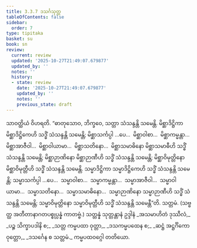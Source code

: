 ```yaml
---
title: 3.3.7 ဒသင်္ဂသုတ္တ
tableOfContents: false
sidebar:
  order: 7
type: tipitaka
basket: su
book: sn
review:
  current: review
  updated: '2025-10-27T21:49:07.679877'
  updated_by: ''
  notes: ''
  history:
  - state: review
    date: '2025-10-27T21:49:07.679877'
    updated_by: ''
    notes: ''
    previous_state: draft
---
```



<ReviewStatus review={frontmatter.review} showDetails={true} />

<HypothesisAnnotation frontmatter={frontmatter} />

<DynamicBreadcrumb />

<Division number="113" book="sn" e="ch" v="18" p="297">

<Paragraph number="780" book="sn">
သာဝတ္ထိယံ ဝိဟရတိ. “ဓာတုသောဝ, ဘိက္ခဝေ, သတ္တာ သံသန္ဒန္တိ သမေန္တိ. မိစ္ဆာဒိဋ္ဌိကာ မိစ္ဆာဒိဋ္ဌိကေဟိ သဒ္ဓိံ သံသန္ဒန္တိ သမေန္တိ; မိစ္ဆာသင်္ကပ္ပါ …ပေ…  မိစ္ဆာဝါစာ…  မိစ္ဆာကမ္မန္တာ…  မိစ္ဆာအာဇီဝါ…  မိစ္ဆာဝါယာမာ…  မိစ္ဆာသတိနော…  မိစ္ဆာသမာဓိနော မိစ္ဆာသမာဓီဟိ သဒ္ဓိံ သံသန္ဒန္တိ သမေန္တိ; မိစ္ဆာဉာဏိနော မိစ္ဆာဉာဏီဟိ သဒ္ဓိံ သံသန္ဒန္တိ သမေန္တိ; မိစ္ဆာဝိမုတ္တိနော မိစ္ဆာဝိမုတ္တီဟိ သဒ္ဓိံ သံသန္ဒန္တိ သမေန္တိ.
</Paragraph>

<Paragraph number="781" book="sn">
သမ္မာဒိဋ္ဌိကာ သမ္မာဒိဋ္ဌိကေဟိ သဒ္ဓိံ သံသန္ဒန္တိ သမေန္တိ; သမ္မာသင်္ကပ္ပါ …ပေ…  သမ္မာဝါစာ…  သမ္မာကမ္မန္တာ…  သမ္မာအာဇီဝါ…  သမ္မာဝါယာမာ…  သမ္မာသတိနော…  သမ္မာသမာဓိနော…  သမ္မာဉာဏိနော သမ္မာဉာဏီဟိ သဒ္ဓိံ သံသန္ဒန္တိ သမေန္တိ; သမ္မာဝိမုတ္တိနော သမ္မာဝိမုတ္တီဟိ သဒ္ဓိံ သံသန္ဒန္တိ သမေန္တီ”တိ.

</Paragraph>
</Division>

<Paragraph number="782" type="center" book="sn">
သတ္တမံ.



</Paragraph>

<Paragraph number="783" type="center" book="sn">
(သဗ္ဗတ္ထ အတီတာနာဂတပစ္စုပ္ပန္နံ ကာတဗ္ဗံ.)



</Paragraph>

<Paragraph number="784" type="center" book="sn">
သတ္တန္နံ သုတ္တန္တာနံ ဥဒ္ဒါနံ


</Paragraph>

<Paragraph number="785" type="verses" book="sn">
_အသမာဟိတံ ဒုဿီလံ,_  
_ပဉ္စ သိက္ခာပဒါနိ စ;_  
_သတ္တ ကမ္မပထာ ဝုတ္တာ,_  
_ဒသကမ္မပထေန စ;_  
_ဆဋ္ဌံ အဋ္ဌင်္ဂိကော ဝုတ္တော,_  
_ဒသင်္ဂေန စ သတ္တမံ._  


</Paragraph>

<Paragraph number="786" type="center" book="sn">
ကမ္မပထဝဂ္ဂေါ တတိယော.
</Paragraph>